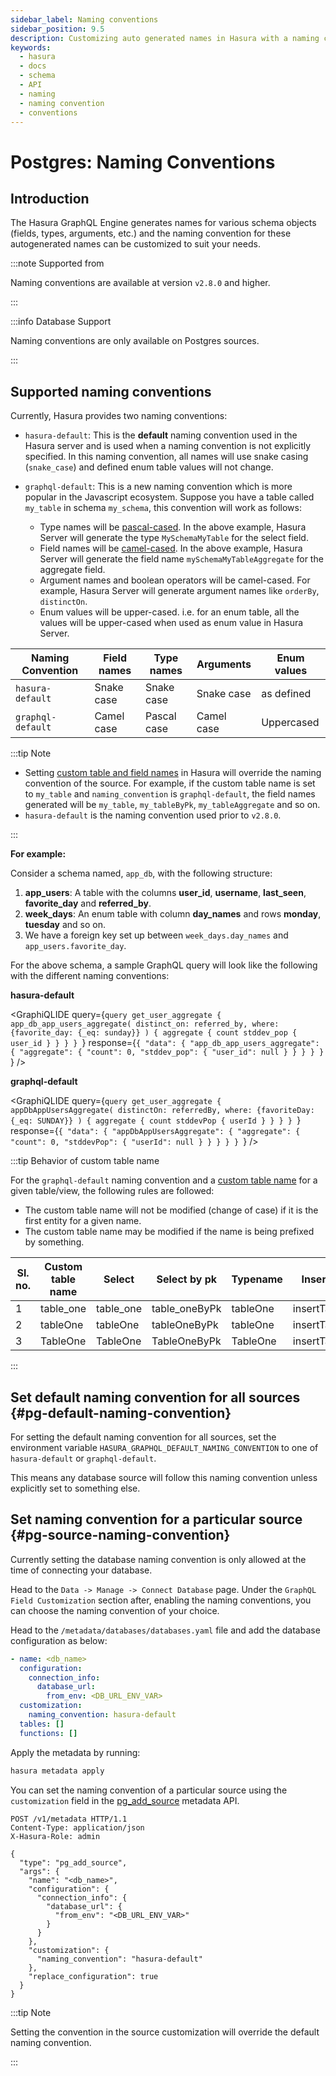 ```yaml
---
sidebar_label: Naming conventions
sidebar_position: 9.5
description: Customizing auto generated names in Hasura with a naming convention
keywords:
  - hasura
  - docs
  - schema
  - API
  - naming
  - naming convention
  - conventions
---
```



# Postgres: Naming Conventions

## Introduction

The Hasura GraphQL Engine generates names for various schema objects (fields, types, arguments, etc.) and the naming
convention for these autogenerated names can be customized to suit your needs.

:::note Supported from

Naming conventions are available at version `v2.8.0` and higher.

:::

:::info Database Support

Naming conventions are only available on Postgres sources.

:::

## Supported naming conventions

Currently, Hasura provides two naming conventions:

- `hasura-default`: This is the **default** naming convention used in the Hasura server and is used when a naming
  convention is not explicitly specified. In this naming convention, all names will use snake casing (`snake_case`) and
  defined enum table values will not change.

- `graphql-default`: This is a new naming convention which is more popular in the Javascript ecosystem. Suppose you have
  a table called `my_table` in schema `my_schema`, this convention will work as follows:
  - Type names will be [pascal-cased](https://en.wiktionary.org/wiki/Pascal_case). In the above example, Hasura Server
    will generate the type `MySchemaMyTable` for the select field.
  - Field names will be [camel-cased](https://en.wiktionary.org/wiki/CamelCase). In the above example, Hasura Server
    will generate the field name `mySchemaMyTableAggregate` for the aggregate field.
  - Argument names and boolean operators will be camel-cased. For example, Hasura Server will generate argument names
    like `orderBy`, `distinctOn`.
  - Enum values will be upper-cased. i.e. for an enum table, all the values will be upper-cased when used as enum value
    in Hasura Server.

| Naming Convention | Field names | Type names  | Arguments  | Enum values |
| ----------------- | ----------- | ----------- | ---------- | ----------- |
| `hasura-default`  | Snake case  | Snake case  | Snake case | as defined  |
| `graphql-default` | Camel case  | Pascal case | Camel case | Uppercased  |

:::tip Note

- Setting [custom table and field names](/schema/postgres/custom-field-names.mdx) in Hasura will override the naming
  convention of the source. For example, if the custom table name is set to `my_table` and `naming_convention` is
  `graphql-default`, the field names generated will be `my_table`, `my_tableByPk`, `my_tableAggregate` and so on.
- `hasura-default` is the naming convention used prior to `v2.8.0`.

:::

**For example:**

Consider a schema named, `app_db`, with the following structure:

1. **app_users**: A table with the columns **user_id**, **username**, **last_seen**, **favorite_day** and
   **referred_by**.
2. **week_days**: An enum table with column **day_names** and rows **monday**, **tuesday** and so on.
3. We have a foreign key set up between `week_days.day_names` and `app_users.favorite_day`.

For the above schema, a sample GraphQL query will look like the following with the different naming conventions:

**hasura-default**

<GraphiQLIDE
  query={`query get_user_aggregate {
  app_db_app_users_aggregate(
    distinct_on: referred_by,
    where: {favorite_day: {_eq: sunday}}
  ) {
    aggregate {
      count
      stddev_pop {
        user_id
      }
    }
  }
}
  `}
  response={`{
  "data": {
    "app_db_app_users_aggregate": {
      "aggregate": {
        "count": 0,
        "stddev_pop": {
          "user_id": null
        }
      }
    }
  }
}
  `}
/>

**graphql-default**

<GraphiQLIDE
  query={`query get_user_aggregate {
  appDbAppUsersAggregate(
    distinctOn: referredBy,
    where: {favoriteDay: {_eq: SUNDAY}}
  ) {
    aggregate {
      count
      stddevPop {
        userId
      }
    }
  }
}
`}
  response={`{
  "data": {
    "appDbAppUsersAggregate": {
      "aggregate": {
        "count": 0,
        "stddevPop": {
          "userId": null
        }
      }
    }
  }
}
`}
/>

:::tip Behavior of custom table name

For the `graphql-default` naming convention and a [custom table name](/api-reference/syntax-defs.mdx#table-config) for a
given table/view, the following rules are followed:

- The custom table name will not be modified (change of case) if it is the first entity for a given name.
- The custom table name may be modified if the name is being prefixed by something.

| Sl. no. | Custom table name | Select    | Select by pk  | Typename | Insert table one   |
| ------- | ----------------- | --------- | ------------- | -------- | ------------------ |
| 1       | table_one         | table_one | table_oneByPk | tableOne | insertTable_oneOne |
| 2       | tableOne          | tableOne  | tableOneByPk  | tableOne | insertTableOneOne  |
| 3       | TableOne          | TableOne  | TableOneByPk  | TableOne | insertTableOneOne  |

:::

## Set default naming convention for all sources {#pg-default-naming-convention}

For setting the default naming convention for all sources, set the environment variable
`HASURA_GRAPHQL_DEFAULT_NAMING_CONVENTION` to one of `hasura-default` or `graphql-default`.

This means any database source will follow this naming convention unless explicitly set to something else.

## Set naming convention for a particular source {#pg-source-naming-convention}

<Tabs groupId="user-preference" className="api-tabs">
  <TabItem value="console" label="Console">

Currently setting the database naming convention is only allowed at the time of connecting your database.

Head to the `Data -> Manage -> Connect Database` page. Under the `GraphQL Field Customization` section after, enabling
the naming conventions, you can choose the naming convention of your choice.

<Thumbnail src="/img/schema/naming-convention.png" alt="Naming Convention" />

  </TabItem>
  <TabItem value="cli" label="CLI">

Head to the `/metadata/databases/databases.yaml` file and add the database configuration as below:

```yaml {6-7}
- name: <db_name>
  configuration:
    connection_info:
      database_url:
        from_env: <DB_URL_ENV_VAR>
  customization:
    naming_convention: hasura-default
  tables: []
  functions: []
```

Apply the metadata by running:

```bash
hasura metadata apply
```

  </TabItem>
  <TabItem value="api" label="API">

You can set the naming convention of a particular source using the `customization` field in the
[pg_add_source](/api-reference/metadata-api/source.mdx#metadata-pg-add-source) metadata API.

```http {16-18}
POST /v1/metadata HTTP/1.1
Content-Type: application/json
X-Hasura-Role: admin

{
  "type": "pg_add_source",
  "args": {
    "name": "<db_name>",
    "configuration": {
      "connection_info": {
        "database_url": {
          "from_env": "<DB_URL_ENV_VAR>"
        }
      }
    },
    "customization": {
      "naming_convention": "hasura-default"
    },
    "replace_configuration": true
  }
}
```

  </TabItem>
</Tabs>

:::tip Note

Setting the convention in the source customization will override the default naming convention.

:::

